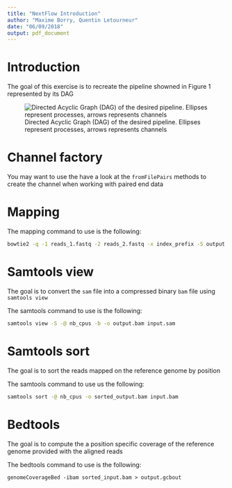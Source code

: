 ```yaml
---
title: "NextFlow Introduction"
author: "Maxime Borry, Quentin Letourneur"
date: "06/09/2018"
output: pdf_document
---
```


# Introduction

The goal of this exercise is to recreate the pipeline showned in Figure 1 represented by its DAG

![Directed Acyclic Graph (DAG) of the desired pipeline. Ellipses represent processes, arrows represents channels](/Users/Maxime/Documents/Github-ParisDiderot-Bioinfo/nextflow-intro/img/desired_workflow.png)

# Channel factory

You may want to use the have a look at the `fromFilePairs` methods to create the channel when working with paired end data

# Mapping 

The mapping command to use is the following:


```bash
bowtie2 -q -1 reads_1.fastq -2 reads_2.fastq -x index_prefix -S output.sam -p nb_cpus --very-sensitive-local
```

# Samtools view

The goal is to convert the `sam` file into a compressed binary `bam` file using `samtools view`

The samtools command to use is the following:

```bash
samtools view -S -@ nb_cpus -b -o output.bam input.sam
```

# Samtools sort
The goal is to sort the reads mapped on the reference genome by position

The samtools command to use us the following:

```bash
samtools sort -@ nb_cpus -o sorted_output.bam input.bam
```

# Bedtools
The goal is to compute the a position specific coverage of the reference genome provided with the aligned reads

The bedtools command to use is the following:

```bedtools
genomeCoverageBed -ibam sorted_input.bam > output.gcbout
```
